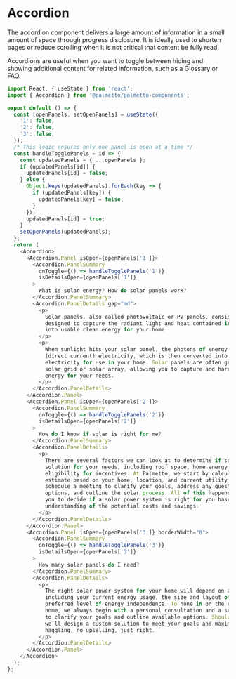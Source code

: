 
<Meta title="Components/Accordion/Codesandbox" />

# Accordion

The accordion component delivers a large amount of information in a small amount of space through progress disclosure. It is ideally used to shorten pages or reduce scrolling when it is not critical that content be fully read.

Accordions are useful when you want to toggle between hiding and showing additional content for related information, such as a Glossary or FAQ.

```js codesandbox=palmetto-components
import React, { useState } from 'react';
import { Accordion } from '@palmetto/palmetto-components';

export default () => {
  const [openPanels, setOpenPanels] = useState({
    '1': false,
    '2': false,
    '3': false,
  });
  /* This logic ensures only one panel is open at a time */
  const handleTogglePanels = id => {
    const updatedPanels = { ...openPanels };
    if (updatedPanels[id]) {
      updatedPanels[id] = false;
    } else {
      Object.keys(updatedPanels).forEach(key => {
        if (updatedPanels[key]) {
          updatedPanels[key] = false;
        }
      });
      updatedPanels[id] = true;
    }
    setOpenPanels(updatedPanels);
  };
  return (
    <Accordion>
      <Accordion.Panel isOpen={openPanels['1']}>
        <Accordion.PanelSummary
          onToggle={() => handleTogglePanels('1')}
          isDetailsOpen={openPanels['1']}
        >
          What is solar energy? How do solar panels work?
        </Accordion.PanelSummary>
        <Accordion.PanelDetails gap="md">
          <p>
            Solar panels, also called photovoltaic or PV panels, consist of solar cells that are
            designed to capture the radiant light and heat contained in sunlight and convert it
            into usable clean energy for your home.
          </p>
          <p>
            When sunlight hits your solar panel, the photons of energy are converted into DC
            (direct current) electricity, which is then converted into AC (alternating current)
            electricity for use in your home. Solar panels are often grouped together to form a
            solar grid or solar array, allowing you to capture and harness the right amount of
            energy for your needs.
          </p>
        </Accordion.PanelDetails>
      </Accordion.Panel>
      <Accordion.Panel isOpen={openPanels['2']}>
        <Accordion.PanelSummary
          onToggle={() => handleTogglePanels('2')}
          isDetailsOpen={openPanels['2']}
        >
          How do I know if solar is right for me?
        </Accordion.PanelSummary>
        <Accordion.PanelDetails>
          <p>
            There are several factors we can look at to determine if solar might be a good
            solution for your needs, including roof space, home energy usage, credit health, and
            eligibility for incentives. At Palmetto, we start by calculating a quick savings
            estimate based on your home, location, and current utility costs. Then, we’ll
            schedule a meeting to clarify your goals, address any questions, identify purchase
            options, and outline the solar process. All of this happens before you pay, allowing
            you to decide if a solar power system is right for you based on a complete
            understanding of the potential costs and savings.
          </p>
        </Accordion.PanelDetails>
      </Accordion.Panel>
      <Accordion.Panel isOpen={openPanels['3']} borderWidth="0">
        <Accordion.PanelSummary
          onToggle={() => handleTogglePanels('3')}
          isDetailsOpen={openPanels['3']}
        >
          How many solar panels do I need?
        </Accordion.PanelSummary>
        <Accordion.PanelDetails>
          <p>
            The right solar power system for your home will depend on a variety of factors,
            including your current energy usage, the size and layout of your roof, and your
            preferred level of energy independence. To hone in on the right solution for your
            home, we always begin with a personal consultation and a survey, both of which serve
            to clarify your goals and outline available options. Should you choose to invest,
            we’ll design a custom solution to meet your goals and maximize your savings—no
            haggling, no upselling, just right.
          </p>
        </Accordion.PanelDetails>
      </Accordion.Panel>
    </Accordion>
  );
};
```
